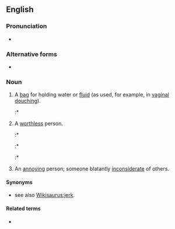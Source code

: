 {{also|douchebag}}

==English==

===Pronunciation===
* {{a|UK|US}} {{IPA|/ˈduːʃ ˌbæɡ/|lang=en}}

===Alternative forms===
* {{l|en|douchebag}}

===Noun===
{{en-noun}}

# A [[bag]] for holding water or [[fluid]] (as used, for example, in [[vaginal]] [[douching]]).
#:* {{quote-journal
|date=1883-03-24
|author=Robert F. Weir
|title=Hydrarthrosis of Knee Joint Treated by Carbolic Injection
|work=The Medical Gazette
|url=http://hdl.handle.net/2027/mdp.39015028042474?urlappend=%3Bseq=149
|page=138
|passage=An ordinary rubber douche bag was filled with a one in twenty solution of carbolic acid}}
# {{lb|en|idiomatic|vulgar|pejorative}} A [[worthless]] person.
#:* {{quote-book
|year=1950
|editor=
|author=Louis Falstein
|title=Face of a Hero
|url=https://books.google.com/books?id=_DgPAQAAIAAJ&q=%22douche+bag%22&dq=%22douche+bag%22&hl=en&sa=X&ved=0CEwQ6AEwCGoVChMI4dycw6GWxgIV1iqICh2dRgkm
|volume=
|genre=
|publisher=Harcourt
|location=New York
|isbn=
|page=38
|passage=Oh, that fukken Wiener Douche-bag sonofabitch!
}}
#:* {{quote-book
|year=1954
|editor=
|author=Ralph J. Barra
|title=Brief for appellant, Carlo Mendola (People v. Miele and Mendola, New York Court of Appeals)
|url=https://books.google.com/books?id=_oRz90mrQhcC&q=%22while+singing+one+or+the+other+defendant%22#v=snippet&q=%22while%20singing%20one%20or%20the%20other%20defendant%22&f=false
|volume=
|genre=
|publisher=New York Court of Appeals
|location=New York
|isbn=
|page=3
|passage=She noticed both defendants at the bar ... and while singing one or the other defendant addressed indecent remarks to her between 11 and 12 o'clock, calling her a "'''douche bag'''" ... and calling out, "How about getting laid"
}}
#:* {{quote-book
|year=1995
|editor=
|author=Quentin Tarantino
|title=True Romance
|url=https://books.google.com/books?id=yip1fcX-rucC&q=douche-bag#v=snippet&q=douche-bag&f=false
|volume=
|genre=
|publisher=Grove Press
|location=New York
|isbn=0802136869
|page=52
|passage=How the fuck did you get hooked up with a '''douche-bag''' like this in the first place?
}}
# {{lb|en|idiomatic|vulgar|pejorative}} An [[annoy]]ing person; someone blatantly [[inconsiderate]] of others.

====Synonyms====
* {{sense|annoying, inconsiderate person}} see also [[Wikisaurus:jerk]].

====Related terms====
* {{l|en|douche}}